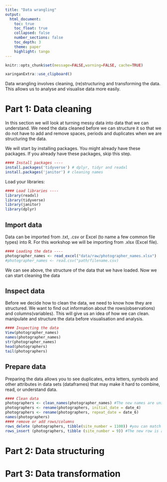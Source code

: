 ```yaml
---
title: "Data wrangling"
output:
  html_document:
    toc: true
    toc_float: true
    collapsed: false
    number_sections: false
    toc_depth: 3
    theme: paper
    highlight: tango
---
```


```r
knitr::opts_chunk$set(message=FALSE,warning=FALSE, cache=TRUE)
```

```r
xaringanExtra::use_clipboard()
```

Data wrangling involves cleaning, (re)structuring and transforming the data. This allows us to analyse and visualise data more easily.

# Part 1: Data cleaning

In this section we will look at turning messy data into data that we can understand. We need the data cleaned before we can structure it so that we do not have to add and remove spaces, periods and duplicates when we are structuring the data.

We will start by installing packages. You might already have these packages. If you already have these packages, skip this step.

```r
#### Install packages ----
install.packages('tidyverse') # dplyr, tidyr and readxl 
install.packages('janitor') # cleaning names
```

Load your libraries:

```r
#### Load libraries ----
library(readxl)
library(tidyverse)
library(janitor)
library(dplyr)
```

## Import data

Data can be imported from .txt, .csv or Excel (to name a few common file types) into R. For this workshop we will be importing from .xlsx (Excel file).

```r
#### Loading the data ----
photographer_names <- read_excel("data/raw/photographer_names.xlsx")
#photographer_names <- read.csv("path/filename.csv)

```

We can see above, the structure of the data that we have loaded. Now we can start cleaning the data

## Inspect data

Before we decide how to clean the data, we need to know how they are structured. We want to find out information about the rows(observations) and columns(variables). This will give us an idea of how we can clean. manipulate and structure the data before visualisation and analysis.

```r
#### Inspecting the data
View(photographer_names)
names(photographer_names)
str(photographer_names)
head(photographers)
tail(photographers)
```

## Prepare data

Preparing the data allows you to see duplicates, extra letters, symbols and other attributes in data sets (dataframes) that may make it hard to combine, read, or understand data.

```r
#### Clean data
photographers <- clean_names(photographer_names) #The new names are unique
photographers <- rename(photographers, initial_date = date_4)
photographers <- rename(photographers, repeat_date = date_6)
names(photographers)
#### remove or add rows/columns
rows_delete (photographers, tibble(site_number = 1100)) #you can match the delete function to any specific row
rows_insert (photographers, tibble (site_number = 9)) #The new row is added.

```

# Part 2: Data structuring

# Part 3: Data transformation

